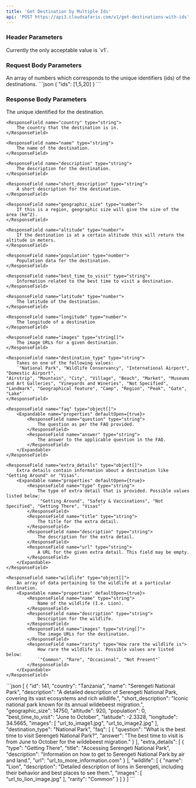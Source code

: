 ```yaml
---
title: 'Get Destination by Multiple Ids'
api: 'POST https://api3.cloudsafaris.com/v1/get-destinations-with-ids'
---
```


### Header Parameters
<ParamField header="CloudSafaris-API-Version" type="string" default="v1">
  Currently the only acceptable value is `v1`.
</ParamField>

### Request Body Parameters

<ParamField body="ids" type="number[]" required>
  An array of numbers which corresponds to the unique identifiers (ids) of the destinations.
</ParamField>

<RequestExample>
  ```json
  {
    "ids": [1,5,20]
  }
```
</RequestExample>

### Response Body Parameters

<ResponseField name="data" type="object[]">
<Expandable name="properties" defaultOpen={true}>
    <ResponseField name="id" type="number">
        The unique identified for the destination.
    </ResponseField>

    <ResponseField name="country" type="string">
        The country that the destination is in.
    </ResponseField>

    <ResponseField name="name" type="string">
        The name of the destination.
    </ResponseField>

    <ResponseField name="description" type="string">
        The description for the destination.
    </ResponseField>

    <ResponseField name="short_description" type="string">
        A short description for the destination.
    </ResponseField>

    <ResponseField name="geographic_size" type="number">
        If this is a region, geographic size will give the size of the area (km^2).
    </ResponseField>

    <ResponseField name="altitude" type="number">
        If the destination is at a certain altitude this will return the altitude in meters.
    </ResponseField>

    <ResponseField name="population" type="number">
        Population data for the destination.
    </ResponseField>

    <ResponseField name="best_time_to_visit" type="string">
        Information related to the best time to visit a destination.
    </ResponseField>

    <ResponseField name="latitude" type="number">
        The latitude of the destination.    
    </ResponseField>

    <ResponseField name="longitude" type="number">
        The longitude of a destination
    </ResponseField>

    <ResponseField name="images" type="string[]">
        The image URLs for a given destination.
    </ResponseField>

    <ResponseField name="destination_type" type="string">
        Takes on one of the following values:
        `"National Park", "Wildlife Conservancy", "International Airport", "Domestic Airport",
    "Airstrip", "Mountain", "City", "Village", "Beach", "Market", "Museums and Art Galleries", "Vineyards and Wineries", "Not Specified", 
    "Landmark", "Geographical feature", "Camp", "Region", "Peak", "Gate", "Lake"`    
    </ResponseField>

    <ResponseField name="faq" type="object[]">
        <Expandable name="properties" defaultOpen={true}>
            <ResponseField name="question" type="string">
                The question as per the FAQ provided.
            </ResponseField>
            <ResponseField name="answer" type="string">
                The answer to the applicable question in the FAQ.
            </ResponseField>
        </Expandable>    
    </ResponseField>

    <ResponseField name="extra_details" type="object[]">
        Extra details contain information about a destination like "Getting Around" or "Visas".
        <Expandable name="properties" defaultOpen={true}>
            <ResponseField name="type" type="string">
                The type of extra detail that is provided. Possible values listed below:
                `"Getting Around", "Safety & Vaccinations", "Not Specified", "Getting There", "Visas"`
            </ResponseField>
            <ResponseField name="title" type="string">
                The title for the extra detail.
            </ResponseField>
            <ResponseField name="description" type="string">
                The description for the extra detail.
            </ResponseField>
            <ResponseField name="url" type="string">
                A URL for the given extra detail. This field may be empty.
            </ResponseField>
        </Expandable>
    </ResponseField>

    <ResponseField name="wildlife" type="object[]">
        An array of data pertaining to the wildlife at a particular destination.
        <Expandable name="properties" defaultOpen={true}>
            <ResponseField name="name" type="string">
                Name of the wildlife (I.e. Lion).
            </ResponseField>
            <ResponseField name="description" type="string">
                Description for the wildlife.
            </ResponseField>
            <ResponseField name="images" type="string[]">
                The image URLs for the destination.
            </ResponseField>
            <ResponseField name="rarity" type="How rare the wildlife is">
                How rare the wildlife is. Possible values are listed below:
                `"Common", "Rare", "Occasional", "Not Present"`
            </ResponseField>
        </Expandable>
    </ResponseField>

</Expandable>
</ResponseField>

<ResponseExample>
```json
[
    {
        "id": 141,
        "country": "Tanzania",
        "name": "Serengeti National Park",
        "description": "A detailed description of Serengeti National Park, covering its vast ecosystems and rich wildlife.",
        "short_description": "Iconic national park known for its annual wildebeest migration.",
        "geographic_size": 14750,
        "altitude": 920,
        "population": 0,
        "best_time_to_visit": "June to October",
        "latitude": -2.3328,
        "longitude": 34.5665,
        "images": [
            "url_to_image1.jpg",
            "url_to_image2.jpg"
        ],
        "destination_type": "National Park",
        "faq": [
            {
                "question": "What is the best time to visit Serengeti National Park?",
                "answer": "The best time to visit is from June to October for the wildebeest migration."
            }
        ],
        "extra_details": [
            {
                "type": "Getting There",
                "title": "Accessing Serengeti National Park",
                "description": "Information on how to get to Serengeti National Park by air and land.",
                "url": "url_to_more_information.com"
            }
        ],
        "wildlife": [
            {
            "name": "Lion",
            "description": "Detailed description of lions in Serengeti, including their behavior and best places to see them.",
            "images": [
                "url_to_lion_image.jpg"
            ],
            "rarity": "Common"
            }
        ]
    }
]
```
</ResponseExample>
